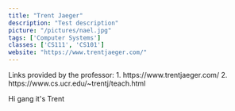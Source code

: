 ```yaml
---
title: "Trent Jaeger"
description: "Test description"
picture: "/pictures/nael.jpg"
tags: ['Computer Systems']
classes: ['CS111', 'CS101']
website: "https://www.trentjaeger.com/"
---
```


<Note emoji="👋">
Links provided by the professor:
1. https://www.trentjaeger.com/
2. https://www.cs.ucr.edu/~trentj/teach.html
</Note>

Hi gang it's Trent
